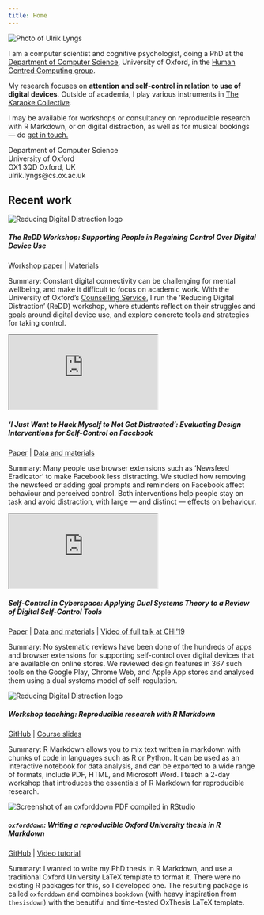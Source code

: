 ```yaml
---
title: Home
---
```



<div class="row">

<div class="col-lg-3 col-md-3">
<img alt="Photo of Ulrik Lyngs" src="/images/headshot_small.jpg" class="img-fluid featured-work-graphic"/>
</div>

<div class="col-lg-6 col-md-6">
I am a computer scientist and cognitive psychologist, doing a PhD at the [Department of Computer Science](https://www.cs.ox.ac.uk/people/ulrik.lyngs/), University of Oxford, in the [Human Centred Computing group](https://www.cs.ox.ac.uk/research/HCC/).

My research focuses on **attention and self-control in relation to use of digital devices**. 
Outside of academia, I play various instruments in [The Karaoke Collective](https://karaokecollective.com).

I may be available for workshops or consultancy on reproducible research with R Markdown, or on digital distraction, as well as for musical bookings --- do <a href="mailto:ulrik.lyngs@cs.ox.ac.uk?Subject=Contact%20through%20ulriklyngs.com" target="_top">get in touch.</a>

</div>

<div class="col-lg-3 col-md-3">
Department of Computer Science \
University of Oxford \
OX1 3QD Oxford, UK \
ulrik.lyngs@cs.ox.ac.uk \
<div class="link-wrapper">
<a href="https://github.com/ulyngs" class="git-link"><i class="fa fa-github fa-2x" aria-hidden="true"></i></a>
<a href="https://twitter.com/ulyngs" class="twitter-link"><i class="fa fa-twitter fa-2x"></i></a>
<a href="https://scholar.google.co.uk/citations?user=e8XDAzcAAAAJ&hl=en" class="scholar-link"><i class="ai ai-google-scholar ai-2x" aria-hidden="true"></i></a>
</div>
</div>
</div>

<div class="featured-work">
## Recent work
</div>

<div class="row featured-work-entry">
<div class="col-sm-3">

<img alt="Reducing Digital Distraction logo" src="/images/redd-workshop/redd-logo-rect.png" class="img-fluid featured-work-graphic"/>

</div>

<div class="col-sm-9">
##### The ReDD Workshop: Supporting People in Regaining Control Over Digital Device Use
<div class="featured-links"> 
[Workshop paper](/pdfs/2020-02-20_Lyngs_CHI2020_workshop_rethinking_mental_health) | [Materials](https://osf.io/hdvtm/)
</div>

<span class="tldr-label">Summary:</span> Constant digital connectivity can be challenging for mental wellbeing, and make it difficult to focus on academic work.
With the University of Oxford's [Counselling Service](https://www.ox.ac.uk/students/welfare/counselling), I run the ’Reducing Digital Distraction’ (ReDD) workshop, where students reflect on their struggles and goals around digital device use, and explore concrete tools and strategies for taking control.
</div>

</div>

<div class="row featured-work-entry">
<div class="col-sm-3">

<div class="embed-responsive embed-responsive-16by9">
<iframe class="embed-responsive-item featured-work-graphic" src="https://www.youtube.com/embed/zj9I-2gjths" allowfullscreen></iframe>
</div>

</div>

<div class="col-sm-9">
##### ‘I Just Want to Hack Myself to Not Get Distracted’: Evaluating Design Interventions for Self-Control on Facebook
<div class="featured-links"> 
[Paper](https://arxiv.org/pdf/2001.04180.pdf) | [Data and materials](https://osf.io/qtg7h/)
</div>

<span class="tldr-label">Summary: </span>Many people use browser extensions such as 'Newsfeed Eradicator' to make Facebook less distracting. We studied how removing the newsfeed or adding goal prompts and reminders on Facebook affect behaviour and perceived control. Both interventions help people stay on task and avoid distraction, with large --- and distinct --- effects on behaviour.
</div>

</div>


<div class="row featured-work-entry">
<div class="col-sm-3">

<div class="embed-responsive embed-responsive-16by9">
<iframe class="embed-responsive-item featured-work-graphic" src="https://www.youtube.com/embed/kf-TwEo954s" allowfullscreen></iframe>
</div>

</div>

<div class="col-sm-9">
##### Self-Control in Cyberspace: Applying Dual Systems Theory to a Review of Digital Self-Control Tools
<div class="featured-links"> 
[Paper](https://arxiv.org/pdf/1902.00157.pdf) | [Data and materials](https://osf.io/zyj4h/) | [Video of full talk at CHI'19](https://www.youtube.com/watch?v=sJf_F7faczU&t=955s)
</div>

<span class="tldr-label">Summary:</span> No systematic reviews have been done of the hundreds of apps and browser extensions for supporting self-control over digital devices that are available on online stores. We reviewed design features in 367 such tools on the Google Play, Chrome Web, and Apple App stores and analysed them using a dual systems model of self-regulation.
</div>

</div>



<div class="row featured-work-entry">
<div class="col-sm-3">

<img alt="Reducing Digital Distraction logo" src="/images/rmd-workshop.png" class="img-fluid featured-work-graphic"/>

</div>

<div class="col-sm-9">
##### Workshop teaching: Reproducible research with R Markdown
<div class="featured-links"> 
[GitHub](https://github.com/ulyngs/rmarkdown-workshop-2019) | [Course slides](https://ulyngs.github.io/rmarkdown-workshop-2019/)
</div>

<span class="tldr-label">Summary:</span> R Markdown allows you to mix text written in markdown with chunks of code in languages such as R or Python. It can be used as an interactive notebook for data analysis, and can be exported to a wide range of formats, include PDF, HTML, and Microsoft Word. I teach a 2-day workshop that introduces the essentials of R Markdown for reproducible research.
</div>

</div>


<div class="row featured-work-entry">
<div class="col-sm-3">

<img alt="Screenshot of an oxforddown PDF compiled in RStudio" src="/images/oxforddown_compiled_pdf.png" class="img-fluid featured-work-graphic"/>

</div>

<div class="col-sm-9">
##### `oxforddown`: Writing a reproducible Oxford University thesis in R Markdown
<div class="featured-links"> 
[GitHub](https://github.com/ulyngs/oxforddown) | [Video tutorial](https://www.youtube.com/watch?v=Yf1W1BBS9cU)
</div>

<span class="tldr-label">Summary:</span> I wanted to write my PhD thesis in R Markdown, and use a traditional Oxford University LaTeX template to format it. There were no existing R packages for this, so I developed one. The resulting package is called `oxforddown` and combines `bookdown` (with heavy inspiration from `thesisdown`) with the beautiful and time-tested OxThesis LaTeX template.

</div>

</div>